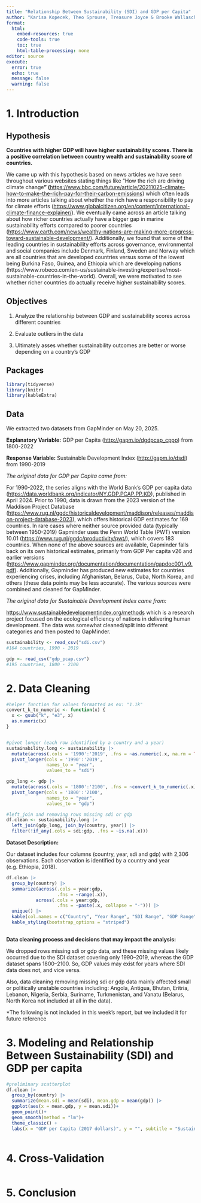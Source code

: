 ```yaml
---
title: "Relationship Between Sustainability (SDI) and GDP per Capita"
author: "Karisa Kopecek, Theo Sprouse, Treasure Joyce & Brooke Wallasch"
format: 
  html:
    embed-resources: true
    code-tools: true
    toc: true
    html-table-processing: none
editor: source
execute: 
  error: true
  echo: true
  message: false
  warning: false
---
```


# 1. Introduction

## Hypothesis

**Countries with higher GDP will have higher sustainability scores. There is a positive correlation between country wealth and sustainability score of countries.**

We came up with this hypothesis based on news articles we have seen throughout various websites stating things like "How the rich are driving climate change**" (**<https://www.bbc.com/future/article/20211025-climate-how-to-make-the-rich-pay-for-their-carbon-emissions>) which often leads into more articles talking about whether the rich have a responsibility to pay for climate efforts (<https://www.globalcitizen.org/en/content/international-climate-finance-explainer/>). We eventually came across an article talking about how richer countries actually have a bigger gap in marine sustainability efforts compared to poorer countries (<https://www.earth.com/news/wealthy-nations-are-making-more-progress-toward-sustainable-development/>). Additionally, we found that some of the leading countries in sustainability efforts across governance, environmental and social companies include Denmark, Finland, Sweden and Norway which are all countries that are developed countries versus some of the lowest being Burkina Faso, Guinea, and Ethiopia which are developing nations (https://www.robeco.com/en-us/sustainable-investing/expertise/most-sustainable-countries-in-the-world). Overall, we were motivated to see whether richer countries do actually receive higher sustainability scores.

## Objectives

1.  Analyze the relationship between GDP and sustainability scores across different countries

2.  Evaluate outliers in the data

3.  Ultimately asses whether sustainability outcomes are better or worse depending on a country's GDP

## Packages

```r
library(tidyverse)
library(knitr)
library(kableExtra)
```

## Data

We extracted two datasets from GapMinder on May 20, 2025.

**Explanatory Variable:** GDP per Capita (<http://gapm.io/dgdpcap_cppp>) from 1800-2022

**Response Variable:** Sustainable Development Index (<http://gapm.io/dsdi>) from 1990-2019

*The original data for GDP per Capita came from:*

For 1990-2022, the series aligns with the World Bank’s GDP per capita data (<https://data.worldbank.org/indicator/NY.GDP.PCAP.PP.KD>), published in April 2024. Prior to 1990, data is drawn from the 2023 version of the Maddison Project Database (<https://www.rug.nl/ggdc/historicaldevelopment/maddison/releases/maddison-project-database-2023>), which offers historical GDP estimates for 169 countries. In rare cases where neither source provided data (typically between 1950-2019) Gapminder uses the Penn World Table (PWT) version 10.01 (<https://www.rug.nl/ggdc/productivity/pwt/>), which covers 183 countries. When none of the above sources are available, Gapminder falls back on its own historical estimates, primarily from GDP Per capita v26 and earlier versions (<https://www.gapminder.org/documentation/documentation/gapdoc001_v9.pdf>). Additionally, Gapminder has produced new estimates for countries experiencing crises, including Afghanistan, Belarus, Cuba, North Korea, and others (these data points may be less accurate). The various sources were combined and cleaned for GapMinder.

*The original data for Sustainable Development Index came from:*

<https://www.sustainabledevelopmentindex.org/methods> which is a research project focused on the ecological efficiency of nations in delivering human development. The data was somewhat cleaned/split into different categories and then posted to GapMinder.

```r
sustainability <- read_csv("sdi.csv")
#164 countries, 1990 - 2019

gdp <- read_csv("gdp_pcap.csv")
#195 countries, 1800 - 2100
```

# 2. Data Cleaning

```r
#helper function for values formatted as ex: "1.1k"
convert_k_to_numeric <- function(x) {
  x <- gsub("k", "e3", x)
  as.numeric(x)
}


#pivot longer (each row identified by a country and a year)
sustainability.long <- sustainability |> 
  mutate(across(.cols = '1990':'2019', .fns = ~as.numeric(.x, na.rm = TRUE))) |> 
  pivot_longer(cols = '1990':'2019', 
               names_to = "year", 
               values_to = "sdi")

gdp_long <- gdp |> 
  mutate(across(.cols = '1800':'2100', .fns = ~convert_k_to_numeric(.x))) |> 
  pivot_longer(cols = '1800':'2100', 
               names_to = "year", 
               values_to = "gdp")

#left_join and removing rows missing sdi or gdp
df.clean <- sustainability.long |> 
  left_join(gdp_long, join_by(country, year)) |> 
  filter(!if_any(.cols = sdi:gdp, .fns = ~is.na(.x)))
```

**Dataset Description:**

Our dataset includes four columns (country, year, sdi and gdp) with 2,306 observations. Each observation is identified by a country and year (e.g. Ethiopia, 2018).

```r
df.clean |> 
  group_by(country) |> 
  summarize(across(.cols = year:gdp, 
                   .fns = ~range(.x)), 
           across(.cols = year:gdp, 
                   .fns = ~paste(.x, collapse = "-"))) |> 
  unique() |> 
  kable(col.names = c("Country", "Year Range", "SDI Range", "GDP Range")) |> 
  kable_styling(bootstrap_options = "striped")
  
```

**Data cleaning process and decisions that may impact the analysis:**

We dropped rows missing sdi or gdp data, and these missing values likely occurred due to the SDI dataset covering only 1990–2019, whereas the GDP dataset spans 1800–2100. So, GDP values may exist for years where SDI data does not, and vice versa.

Also, data cleaning removing missing sdi or gdp data mainly affected small or politically unstable countries including: Angola, Antigua, Bhutan, Eritria, Lebanon, Nigeria, Serbia, Suriname, Turkmenistan, and Vanatu (Belarus, North Korea not included at all in the data).

\*The following is not included in this week's report, but we included it for future reference

# 3. Modeling and Relationship Between Sustainability (SDI) and GDP per capita

```r
#preliminary scatterplot
df.clean |> 
  group_by(country) |> 
  summarize(mean.sdi = mean(sdi), mean.gdp = mean(gdp)) |> 
  ggplot(aes(x = mean.gdp, y = mean.sdi))+
  geom_point()+
  geom_smooth(method = "lm")+
  theme_classic() +
  labs(x = "GDP per Capita (2017 dollars)", y = "", subtitle = "Sustainable Development Index (SDI)", title = "Relationship between GDP per capita and Sustainability (SDI) \n from 1990 to 2019")
  
```

# 4. Cross-Validation

```r

```

# 5. Conclusion

```r

```

